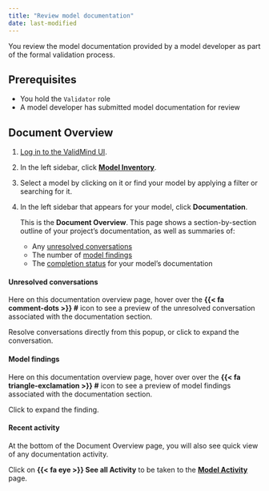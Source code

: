 ```yaml
---
title: "Review model documentation"
date: last-modified
---
```


You review the model documentation provided by a model developer as part of the formal validation process.

## Prerequisites

- You hold the `Validator` role 
- A model developer has submitted model documentation for review 

## Document Overview

1. [Log in to the ValidMind UI]({{< var vm_url >}}).

2. In the left sidebar, click [**Model Inventory**]({{< var vm_url >}}/model-inventory).

3. Select a model by clicking on it or find your model by applying a filter or searching for it.

4. In the left sidebar that appears for your model, click **Documentation**. 

   This is the **Document Overview**. This page shows a section-by-section outline of your project's documentation, as well as summaries of: 

   - Any [unresolved conversations](collaborate-with-others.qmd#commenting)
   - The number of [model findings](work-with-model-findings.qmd)
   - The [completion status](assign-documentation-section-statuses.qmd) for your model's documentation

#### Unresolved conversations

Here on this documentation overview page, hover over the **{{< fa comment-dots >}} #** icon to see a preview of the unresolved conversation associated with the documentation section. 

::: {.callout-tip appearance="minimal"}
Resolve conversations directly from this popup, or click to expand the conversation.
:::

#### Model findings
Here on this documentation overview page, hover over over the **{{< fa triangle-exclamation >}} #** icon to see a preview of model findings associated with the documentation section. 

::: {.callout-tip appearance="minimal"}
Click to expand the finding.
:::

#### Recent activity

At the bottom of the Document Overview page, you will also see quick view of any documentation activity. 

::: {.callout-tip appearance="minimal"}
Click on **{{< fa eye >}} See all Activity** to be taken to the **[Model Activity](view-documentation-activity.qmd)** page.
:::

<!---
## Troubleshooting

[Include any common issues or errors that may arise during the task and how to resolve them.]
--->
